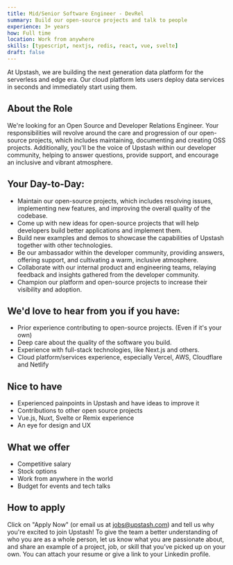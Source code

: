 ```yaml
---
title: Mid/Senior Software Engineer - DevRel
summary: Build our open-source projects and talk to people
experience: 3+ years
how: Full time
location: Work from anywhere
skills: [typescript, nextjs, redis, react, vue, svelte]
draft: false
---
```



At Upstash, we are building the next generation data platform for the serverless
and edge era. Our cloud platform lets users deploy data services in seconds and immediately
start using them.

## About the Role

We're looking for an Open Source and Developer Relations Engineer. Your responsibilities will revolve around the care and progression of our open-source projects, which includes maintaining, documenting and creating OSS projects. Additionally, you'll be the voice of Upstash within our developer community, helping to answer questions, provide support, and encourage an inclusive and vibrant atmosphere.

## Your Day-to-Day:

- Maintain our open-source projects, which includes resolving issues, implementing new features, and improving the overall quality of the codebase.
- Come up with new ideas for open-source projects that will help developers build better applications and implement them.
- Build new examples and demos to showcase the capabilities of Upstash together with other technologies.
- Be our ambassador within the developer community, providing answers, offering support, and cultivating a warm, inclusive atmosphere.
- Collaborate with our internal product and engineering teams, relaying feedback and insights gathered from the developer community.
- Champion our platform and open-source projects to increase their visibility and adoption.

## We'd love to hear from you if you have:

- Prior experience contributing to open-source projects. (Even if it's your own)
- Deep care about the quality of the software you build.
- Experience with full-stack technologies, like Next.js and others.
- Cloud platform/services experience, especially Vercel, AWS, Cloudflare and Netlify

## Nice to have

- Experienced painpoints in Upstash and have ideas to improve it
- Contributions to other open source projects
- Vue.js, Nuxt, Svelte or Remix experience
- An eye for design and UX

## What we offer

- Competitive salary
- Stock options
- Work from anywhere in the world
- Budget for events and tech talks

## How to apply

Click on "Apply Now" (or email us at [jobs@upstash.com](jobs@upstash.com)) and tell us why you're
excited to join Upstash! To give the team a better understanding of who you are
as a whole person, let us know what you are passionate about, and share an
example of a project, job, or skill that you’ve picked up on your own. You can
attach your resume or give a link to your Linkedin profile.
